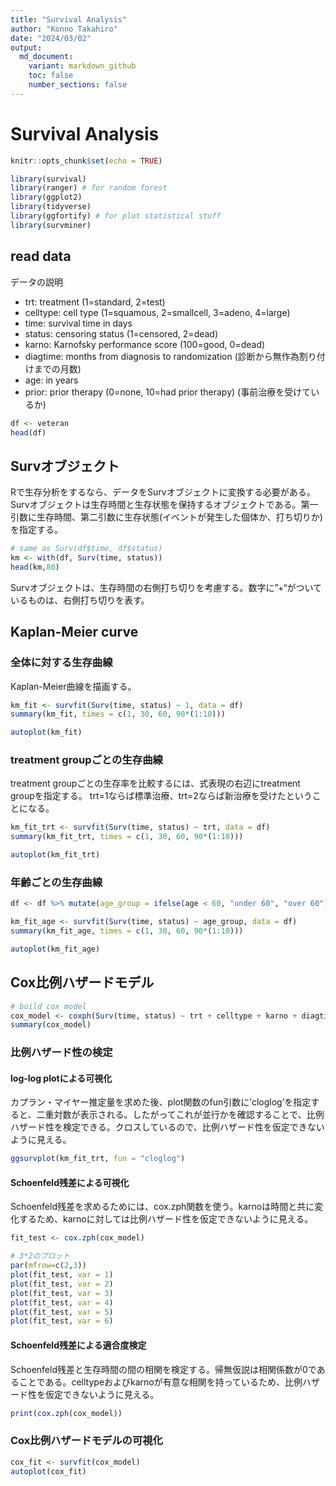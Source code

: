 ```yaml
---
title: "Survival Analysis"
author: "Konno Takahiro"
date: "2024/03/02"
output: 
  md_document:
    variant: markdown_github
    toc: false
    number_sections: false
---
```


# Survival Analysis

```r
knitr::opts_chunk$set(echo = TRUE)
```

```r
library(survival)
library(ranger) # for random forest
library(ggplot2)
library(tidyverse)
library(ggfortify) # for plot statistical stuff
library(survminer)
```

## read data

データの説明

- trt: treatment (1=standard, 2=test)
- celltype: cell type (1=squamous, 2=smallcell, 3=adeno, 4=large)
- time: survival time in days
- status: censoring status (1=censored, 2=dead)
- karno: Karnofsky performance score (100=good, 0=dead)
- diagtime: months from diagnosis to randomization (診断から無作為割り付けまでの月数)
- age: in years
- prior: prior therapy (0=none, 10=had prior therapy) (事前治療を受けているか)

```r
df <- veteran
head(df)
```

## Survオブジェクト

Rで生存分析をするなら、データをSurvオブジェクトに変換する必要がある。Survオブジェクトは生存時間と生存状態を保持するオブジェクトである。第一引数に生存時間、第二引数に生存状態(イベントが発生した個体か、打ち切りか)を指定する。

```r
# same as Surv(df$time, df$status)
km <- with(df, Surv(time, status))
head(km,80)
```

Survオブジェクトは、生存時間の右側打ち切りを考慮する。数字に"+"がついているものは、右側打ち切りを表す。


## Kaplan-Meier curve
### 全体に対する生存曲線

Kaplan-Meier曲線を描画する。

```r
km_fit <- survfit(Surv(time, status) ~ 1, data = df)
summary(km_fit, times = c(1, 30, 60, 90*(1:10)))
```

```r
autoplot(km_fit)
```

### treatment groupごとの生存曲線

treatment groupごとの生存率を比較するには、式表現の右辺にtreatment groupを指定する。
trt=1ならば標準治療、trt=2ならば新治療を受けたということになる。

```r
km_fit_trt <- survfit(Surv(time, status) ~ trt, data = df)
summary(km_fit_trt, times = c(1, 30, 60, 90*(1:10)))
```

```r
autoplot(km_fit_trt)
```

### 年齢ごとの生存曲線

```r
df <- df %>% mutate(age_group = ifelse(age < 60, "under 60", "over 60"))
```

```r
km_fit_age <- survfit(Surv(time, status) ~ age_group, data = df)
summary(km_fit_age, times = c(1, 30, 60, 90*(1:10)))
```

```r
autoplot(km_fit_age)
```

## Cox比例ハザードモデル

```r
# build cox model
cox_model <- coxph(Surv(time, status) ~ trt + celltype + karno + diagtime + age + prior, data = df)
summary(cox_model)
```

### 比例ハザード性の検定
#### log-log plotによる可視化

カプラン・マイヤー推定量を求めた後、plot関数のfun引数に'cloglog'を指定すると、二重対数が表示される。したがってこれが並行かを確認することで、比例ハザード性を検定できる。クロスしているので、比例ハザード性を仮定できないように見える。

```r
ggsurvplot(km_fit_trt, fun = "cloglog")
```

#### Schoenfeld残差による可視化

Schoenfeld残差を求めるためには、cox.zph関数を使う。karnoは時間と共に変化するため、karnoに対しては比例ハザード性を仮定できないように見える。

```r
fit_test <- cox.zph(cox_model)

# 3*2のプロット
par(mfrow=c(2,3))
plot(fit_test, var = 1)
plot(fit_test, var = 2)
plot(fit_test, var = 3)
plot(fit_test, var = 4)
plot(fit_test, var = 5)
plot(fit_test, var = 6)
```

#### Schoenfeld残差による適合度検定

Schoenfeld残差と生存時間の間の相関を検定する。帰無仮説は相関係数が0であることである。celltypeおよびkarnoが有意な相関を持っているため、比例ハザード性を仮定できないように見える。

```r
print(cox.zph(cox_model))
```

### Cox比例ハザードモデルの可視化

```r
cox_fit <- survfit(cox_model)
autoplot(cox_fit)
```